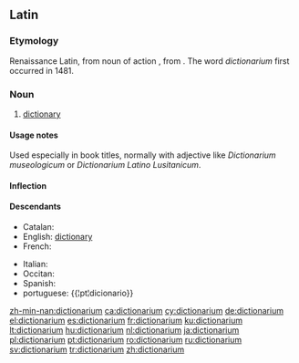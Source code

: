 ==Latin==

===Etymology===
Renaissance Latin, from noun of action {{term|dictio|dictiō|speaking|lang=la}}, from {{term|dico|dīcō|say, speak|lang=la}}. The word ''dictionarium'' first occurred in 1481.

===Noun===
{{la-noun|dictiōnārium|dictionarii|dictiōnāriī|n|second}}

# [[dictionary]]

====Usage notes====
Used especially in book titles, normally with adjective like ''Dictionarium museologicum'' or ''Dictionarium Latino Lusitanicum''.

====Inflection====
{{la-decl-2nd-N|dictionari|dictiōnāri}}

====Descendants====
{{top2}}
* Catalan: {{l|ca|diccionari}}
* English: [[dictionary]]
* French: {{l|fr|dictionnaire}}
{{mid2}}
* Italian: {{l|it|dizionario}}
* Occitan: {{l|oc|diccionari}}
* Spanish: {{l|es|diccionario}}
* portuguese: {{¦pt¦dicionario}}
{{bottom}}

[[zh-min-nan:dictionarium]]
[[ca:dictionarium]]
[[cy:dictionarium]]
[[de:dictionarium]]
[[el:dictionarium]]
[[es:dictionarium]]
[[fr:dictionarium]]
[[ku:dictionarium]]
[[lt:dictionarium]]
[[hu:dictionarium]]
[[nl:dictionarium]]
[[ja:dictionarium]]
[[pl:dictionarium]]
[[pt:dictionarium]]
[[ro:dictionarium]]
[[ru:dictionarium]]
[[sv:dictionarium]]
[[tr:dictionarium]]
[[zh:dictionarium]]